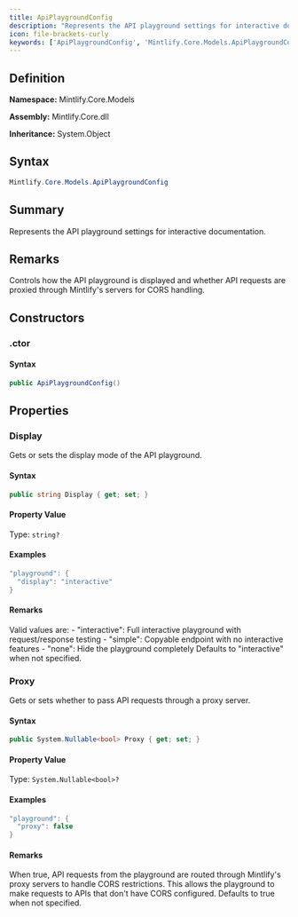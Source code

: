 ```yaml
---
title: ApiPlaygroundConfig
description: "Represents the API playground settings for interactive documentation."
icon: file-brackets-curly
keywords: ['ApiPlaygroundConfig', 'Mintlify.Core.Models.ApiPlaygroundConfig', 'Mintlify.Core.Models', 'class', 'System.Object']
---
```


## Definition

**Namespace:** Mintlify.Core.Models

**Assembly:** Mintlify.Core.dll

**Inheritance:** System.Object

## Syntax

```csharp
Mintlify.Core.Models.ApiPlaygroundConfig
```

## Summary

Represents the API playground settings for interactive documentation.

## Remarks

Controls how the API playground is displayed and whether API requests
            are proxied through Mintlify's servers for CORS handling.

## Constructors

### .ctor

#### Syntax

```csharp
public ApiPlaygroundConfig()
```

## Properties

### Display

Gets or sets the display mode of the API playground.

#### Syntax

```csharp
public string Display { get; set; }
```

#### Property Value

Type: `string?`

#### Examples

```csharp
"playground": {
  "display": "interactive"
}
```

#### Remarks

Valid values are:
            - "interactive": Full interactive playground with request/response testing
            - "simple": Copyable endpoint with no interactive features
            - "none": Hide the playground completely
            Defaults to "interactive" when not specified.

### Proxy

Gets or sets whether to pass API requests through a proxy server.

#### Syntax

```csharp
public System.Nullable<bool> Proxy { get; set; }
```

#### Property Value

Type: `System.Nullable<bool>?`

#### Examples

```csharp
"playground": {
  "proxy": false
}
```

#### Remarks

When true, API requests from the playground are routed through Mintlify's
            proxy servers to handle CORS restrictions. This allows the playground to
            make requests to APIs that don't have CORS configured.
            Defaults to true when not specified.

